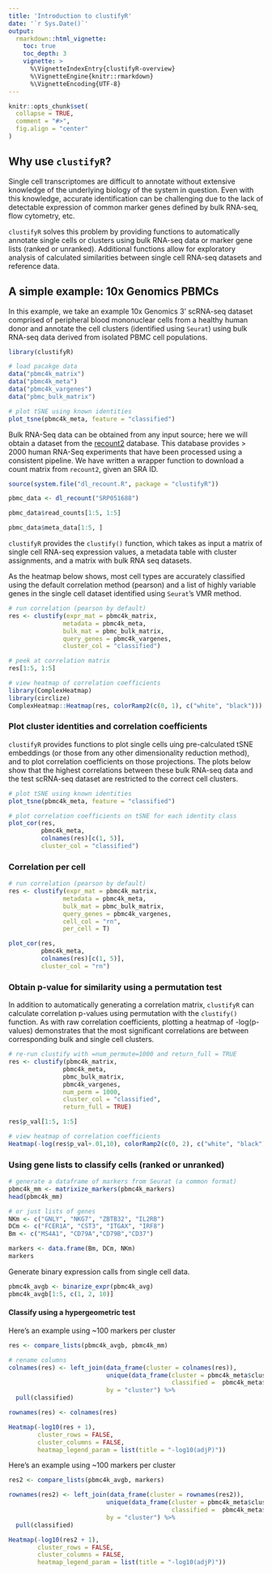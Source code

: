 ```yaml
---
title: 'Introduction to clustifyR'
date: '`r Sys.Date()`'
output:
  rmarkdown::html_vignette:
    toc: true
    toc_depth: 3
    vignette: >
      %\VignetteIndexEntry{clustifyR-overview}
      %\VignetteEngine{knitr::rmarkdown}
      %\VignetteEncoding{UTF-8}
---
```


```r
knitr::opts_chunk$set(
  collapse = TRUE,
  comment = "#>",
  fig.align = "center"
)
```

## Why use `clustifyR`?

Single cell transcriptomes are difficult to annotate without extensive knowledge of the underlying biology of the system in question. Even with this knowledge, accurate identification can be challenging due to the lack of detectable expression of common marker genes defined by bulk RNA-seq, flow cytometry, etc.

`clustifyR` solves this problem by providing functions to automatically annotate single cells or clusters using bulk RNA-seq data or marker gene lists (ranked or unranked). Additional functions allow for exploratory analysis of calculated similarities between single cell RNA-seq datasets and reference data.

## A simple example: 10x Genomics PBMCs

In this example, we take an example 10x Genomics 3' scRNA-seq dataset comprised of peripheral blood mononuclear cells from a healthy human donor and annotate the cell clusters (identified using `Seurat`) using bulk RNA-seq data derived from isolated PBMC cell populations. 

```r
library(clustifyR)

# load pacakge data
data("pbmc4k_matrix")
data("pbmc4k_meta")
data("pbmc4k_vargenes")
data("pbmc_bulk_matrix")

# plot tSNE using known identities
plot_tsne(pbmc4k_meta, feature = "classified")
```

Bulk RNA-Seq data can be obtained from any input source; here we will obtain a dataset from the [recount2](https://jhubiostatistics.shinyapps.io/recount/) database. This database provides > 2000 human RNA-Seq experiments that have been processed using a consistent pipeline. We have written a wrapper function to download a count matrix from `recount2`, given an SRA ID. 

```r
source(system.file("dl_recount.R", package = "clustifyR"))

pbmc_data <- dl_recount("SRP051688")

pbmc_data$read_counts[1:5, 1:5]

pbmc_data$meta_data[1:5, ]
```

`clustifyR` provides the `clustify()` function, which takes as input a matrix of single cell RNA-seq expression values, a metadata table with cluster assignments, and a matrix with bulk RNA seq datasets. 

As the heatmap below shows, most cell types are accurately classified using the default correlation method (pearson) and a list of highly variable genes in the single cell dataset identified using `Seurat`'s VMR method.

```r
# run correlation (pearson by default)
res <- clustify(expr_mat = pbmc4k_matrix,
               metadata = pbmc4k_meta,
               bulk_mat = pbmc_bulk_matrix,
               query_genes = pbmc4k_vargenes,
               cluster_col = "classified")

# peek at correlation matrix
res[1:5, 1:5]

# view heatmap of correlation coefficients
library(ComplexHeatmap)
library(circlize)
ComplexHeatmap::Heatmap(res, colorRamp2(c(0, 1), c("white", "black")))
```

### Plot cluster identities and correlation coefficients

`clustifyR` provides functions to plot single cells uing pre-calculated tSNE embeddings (or those from any other dimensionality reduction method), and to plot correlation coefficients on those projections. The plots below show that the highest correlations between these bulk RNA-seq data and the test scRNA-seq dataset are restricted to the correct cell clusters.

```r
# plot tSNE using known identities
plot_tsne(pbmc4k_meta, feature = "classified")

# plot correlation coefficients on tSNE for each identity class
plot_cor(res,
         pbmc4k_meta,
         colnames(res)[c(1, 5)],
         cluster_col = "classified")
```


### Correlation per cell

```r
# run correlation (pearson by default)
res <- clustify(expr_mat = pbmc4k_matrix,
               metadata = pbmc4k_meta,
               bulk_mat = pbmc_bulk_matrix,
               query_genes = pbmc4k_vargenes,
               cell_col = "rn",
               per_cell = T)

plot_cor(res,
         pbmc4k_meta,
         colnames(res)[c(1, 5)],
         cluster_col = "rn")
```


### Obtain p-value for similarity using a permutation test

In addition to automatically generating a correlation matrix, `clustifyR` can calculate correlation p-values using permutation with the `clustify()` function. As with raw correlation coefficients, plotting a heatmap of -log(p-values) demonstrates that the most significant correlations are between corresponding bulk and single cell clusters.

```r
# re-run clustify with =num_permute=1000 and return_full = TRUE
res <- clustify(pbmc4k_matrix,
               pbmc4k_meta,
               pbmc_bulk_matrix,
               pbmc4k_vargenes,
               num_perm = 1000,
               cluster_col = "classified",
               return_full = TRUE)

res$p_val[1:5, 1:5]

# view heatmap of correlation coefficients
Heatmap(-log(res$p_val+.01,10), colorRamp2(c(0, 2), c("white", "black")))
```

### Using gene lists to classify cells (ranked or unranked)

```r
# generate a dataframe of markers from Seurat (a common format)
pbmc4k_mm <- matrixize_markers(pbmc4k_markers)
head(pbmc4k_mm)
```

```r
# or just lists of genes
NKm <- c("GNLY", "NKG7", "ZBTB32", "IL2RB")
DCm <- c("FCER1A", "CST3", "ITGAX", "IRF8")
Bm <- c("MS4A1", "CD79A","CD79B","CD37")

markers <- data.frame(Bm, DCm, NKm)
markers

```

Generate binary expression calls from single cell data. 

```r
pbmc4k_avgb <- binarize_expr(pbmc4k_avg)
pbmc4k_avgb[1:5, c(1, 2, 10)]
```

#### Classify using a hypergeometric test

Here's an example using ~100 markers per cluster

```r
res <- compare_lists(pbmc4k_avgb, pbmc4k_mm)

# rename columns 
colnames(res) <- left_join(data_frame(cluster = colnames(res)),
                           unique(data_frame(cluster = pbmc4k_meta$cluster,
                                             classified =  pbmc4k_meta$classified)), 
                           by = "cluster") %>% 
  pull(classified)

rownames(res) <- colnames(res)

Heatmap(-log10(res + 1), 
        cluster_rows = FALSE,
        cluster_columns = FALSE, 
        heatmap_legend_param = list(title = "-log10(adjP)"))
```


Here's an example using ~100 markers per cluster

```r
res2 <- compare_lists(pbmc4k_avgb, markers)

rownames(res2) <- left_join(data_frame(cluster = rownames(res2)),
                           unique(data_frame(cluster = pbmc4k_meta$cluster,
                                             classified =  pbmc4k_meta$classified)), 
                           by = "cluster") %>% 
  pull(classified)

Heatmap(-log10(res2 + 1), 
        cluster_rows = FALSE, 
        cluster_columns = FALSE, 
        heatmap_legend_param = list(title = "-log10(adjP)"))

```
